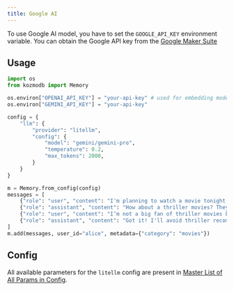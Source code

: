 ```yaml
---
title: Google AI
---
```


<Snippet file="paper-release.mdx" />

To use Google AI model, you have to set the `GOOGLE_API_KEY` environment variable. You can obtain the Google API key from the [Google Maker Suite](https://makersuite.google.com/app/apikey)

## Usage

```python
import os
from kozmodb import Memory

os.environ["OPENAI_API_KEY"] = "your-api-key" # used for embedding model
os.environ["GEMINI_API_KEY"] = "your-api-key"

config = {
    "llm": {
        "provider": "litellm",
        "config": {
            "model": "gemini/gemini-pro",
            "temperature": 0.2,
            "max_tokens": 2000,
        }
    }
}

m = Memory.from_config(config)
messages = [
    {"role": "user", "content": "I'm planning to watch a movie tonight. Any recommendations?"},
    {"role": "assistant", "content": "How about a thriller movies? They can be quite engaging."},
    {"role": "user", "content": "I’m not a big fan of thriller movies but I love sci-fi movies."},
    {"role": "assistant", "content": "Got it! I'll avoid thriller recommendations and suggest sci-fi movies in the future."}
]
m.add(messages, user_id="alice", metadata={"category": "movies"})
```

## Config

All available parameters for the `litellm` config are present in [Master List of All Params in Config](../config).